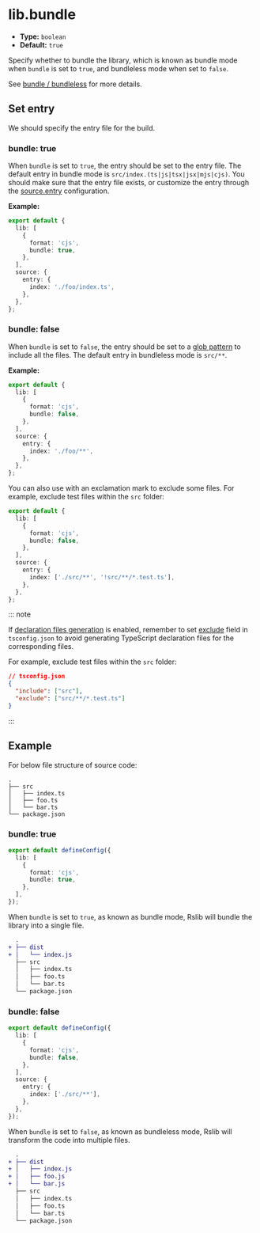 # lib.bundle

- **Type:** `boolean`
- **Default:** `true`

Specify whether to bundle the library, which is known as bundle mode when `bundle` is set to `true`, and bundleless mode when set to `false`.

See [bundle / bundleless](/guide/basic/output-structure#bundle--bundleless) for more details.

## Set entry

We should specify the entry file for the build.

### bundle: true

When `bundle` is set to `true`, the entry should be set to the entry file. The default entry in bundle mode is `src/index.(ts|js|tsx|jsx|mjs|cjs)`. You should make sure that the entry file exists, or customize the entry through the [source.entry](https://rsbuild.rs/config/source/entry) configuration.

**Example:**

```ts title="rslib.config.ts"
export default {
  lib: [
    {
      format: 'cjs',
      bundle: true,
    },
  ],
  source: {
    entry: {
      index: './foo/index.ts',
    },
  },
};
```

### bundle: false

When `bundle` is set to `false`, the entry should be set to a [glob pattern](https://github.com/micromatch/picomatch#globbing-features) to include all the files. The default entry in bundleless mode is `src/**`.

**Example:**

```ts title="rslib.config.ts"
export default {
  lib: [
    {
      format: 'cjs',
      bundle: false,
    },
  ],
  source: {
    entry: {
      index: './foo/**',
    },
  },
};
```

You can also use with an exclamation mark to exclude some files. For example, exclude test files within the `src` folder:

```ts title="rslib.config.ts"
export default {
  lib: [
    {
      format: 'cjs',
      bundle: false,
    },
  ],
  source: {
    entry: {
      index: ['./src/**', '!src/**/*.test.ts'],
    },
  },
};
```

::: note

If [declaration files generation](/config/lib/dts) is enabled, remember to set [exclude](https://www.typescriptlang.org/tsconfig/#exclude) field in `tsconfig.json` to avoid generating TypeScript declaration files for the corresponding files.

For example, exclude test files within the `src` folder:

```json
// tsconfig.json
{
  "include": ["src"],
  "exclude": ["src/**/*.test.ts"]
}
```

:::

## Example

For below file structure of source code:

```
.
├── src
│   ├── index.ts
│   ├── foo.ts
│   └── bar.ts
└── package.json
```

### bundle: true

```ts title="rslib.config.ts"
export default defineConfig({
  lib: [
    {
      format: 'cjs',
      bundle: true,
    },
  ],
});
```

When `bundle` is set to `true`, as known as bundle mode, Rslib will bundle the library into a single file.

```diff
  .
+ ├── dist
+ │   └── index.js
  ├── src
  │   ├── index.ts
  │   ├── foo.ts
  │   └── bar.ts
  └── package.json
```

### bundle: false

```ts title="rslib.config.ts"
export default defineConfig({
  lib: [
    {
      format: 'cjs',
      bundle: false,
    },
  ],
  source: {
    entry: {
      index: ['./src/**'],
    },
  },
});
```

When `bundle` is set to `false`, as known as bundleless mode, Rslib will transform the code into multiple files.

```diff
  .
+ ├── dist
+ │   ├── index.js
+ │   ├── foo.js
+ │   └── bar.js
  ├── src
  │   ├── index.ts
  │   ├── foo.ts
  │   └── bar.ts
  └── package.json
```
